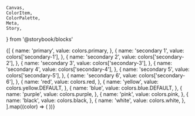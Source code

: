     Canvas,
    ColorItem,
    ColorPalette,
    Meta,
    Story,
} from '@storybook/blocks'


<Meta title="Colors/Brand" />

<ColorPalette>
    {[
        {
            name: 'primary',
            value: colors.primary,
        },
        {
            name: 'secondary 1',
            value: colors['secondary-1'],
        },
        {
            name: 'secondary 2',
            value: colors['secondary-2'],
        },
        {
            name: 'secondary 3',
            value: colors['secondary-3'],
        },
        {
            name: 'secondary 4',
            value: colors['secondary-4'],
        },
        {
            name: 'secondary 5',
            value: colors['secondary-5'],
        },
        {
            name: 'secondary 6',
            value: colors['secondary-6'],
        },
        {
            name: 'red',
            value: colors.red,
        },
        {
            name: 'yellow',
            value: colors.yellow.DEFAULT,
        },
        {
            name: 'blue',
            value: colors.blue.DEFAULT,
        },
        {
            name: 'purple',
            value: colors.purple,
        },
        {
            name: 'pink',
            value: colors.pink,
        },
        {
            name: 'black',
            value: colors.black,
        },
        {
            name: 'white',
            value: colors.white,
        },
    ].map((color) => (
        <ColorItem
            key={color.name}
            title={color.name}
            colors={{ [color.name]: color.value }}
        />
    ))}
</ColorPalette>
